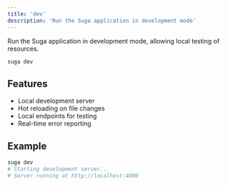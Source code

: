 ```yaml
---
title: 'dev'
description: 'Run the Suga application in development mode'
---
```


Run the Suga application in development mode, allowing local testing of resources.

```bash
suga dev
```

## Features

- Local development server
- Hot reloading on file changes
- Local endpoints for testing
- Real-time error reporting

## Example

```bash
suga dev
# Starting development server...
# Server running at http://localhost:4000
```